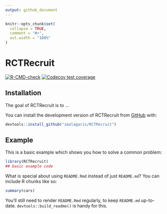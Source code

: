 ```yaml
---
output: github_document
---
```


<!-- README.md is generated from README.Rmd. Please edit that file -->

```r
knitr::opts_chunk$set(
  collapse = TRUE,
  comment = "#>",
  out.width = "100%"
)
```

# RCTRecruit

<!-- badges: start -->
[![R-CMD-check](https://github.com/imalagaris/RCTRecruit/actions/workflows/R-CMD-check.yaml/badge.svg)](https://github.com/imalagaris/RCTRecruit/actions/workflows/R-CMD-check.yaml)
[![Codecov test coverage](https://codecov.io/gh/imalagaris/RCTRecruit/graph/badge.svg)](https://app.codecov.io/gh/imalagaris/RCTRecruit)
<!-- badges: end -->

## Installation
The goal of RCTRecruit is to ...

You can install the development version of RCTRecruit from 
[GitHub](https://github.com/imalagaris/RCTRecruit) with:

``` r
devtools::install_github("imalagaris/RCTRecruit")
```

## Example

This is a basic example which shows you how to solve a common problem:

```r
library(RCTRecruit)
## basic example code
```

What is special about using `README.Rmd` instead of just `README.md`? You can include R chunks like so:

```r
summary(cars)
```

You'll still need to render `README.Rmd` regularly, to keep `README.md` up-to-date. `devtools::build_readme()` is handy for this.

